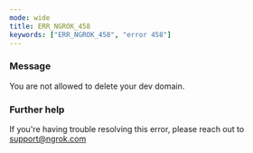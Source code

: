 ```yaml
---
mode: wide
title: ERR_NGROK_458
keywords: ["ERR_NGROK_458", "error 458"]
---
```



### Message

You are not allowed to delete your dev domain.

<ErrorDetails />

### Further help

If you're having trouble resolving this error, please reach out to [support@ngrok.com](mailto:support@ngrok.com?subject=Help%20with%20ERR_NGROK_458)
